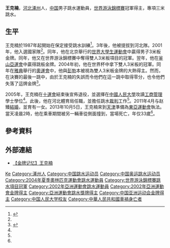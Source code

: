 {{noteTA|G1=Aquatics}}
{{Infobox sportsperson
|圖片= Wang Kenan.jpg
|图片尺寸=
|姓名= 王克楠
|昵称= 
|國籍= {{CHN-1949}}
|出生日期= {{birth_date|1980|8|3}}
|出生地點= {{CHN-1949}}[[保定市|保定市]]
|居住地= 
|逝世日期= {{death_date_and_age|2013|10|5|1980|8|3}}
|逝世地點= {{CHN-1949}}[[天津市|天津市]]
|身高= 
|體重= 
|运动= [[跳水|跳水]]
|項目= 1米板、3米板
|級別=
|俱樂部=
|大學校隊=
|拍檔=
|前任拍檔= [[彭勃_(1981年)|彭勃]]
|教練=
|退役=2005年
|medaltemplates= 
{{MedalCountry|{{CHN-1949}}}}
{{MedalSport|男子跳水}}
{{MedalCompetition|[[世界游泳锦标赛|世界游泳锦标赛]]}}
{{MedalGold|[[2001年世界游泳锦标赛|2001年 福冈]]|双人3米板}}
{{MedalSilver|[[2003年世界游泳锦标赛|2003年 巴塞罗那]]|双人3米板}}
{{MedalSilver|[[2003年世界游泳锦标赛|2003年 巴塞罗那]]|1米板}}
{{MedalCompetition|[[夏季世界大学运动会|夏季世界大学运动会]]}}
{{MedalGold|[[2001年世界大学生运动会|2001年 北京]]|雙人3米板}}
{{MedalGold|[[2005年世界大学生运动会|2005年 伊兹密尔]]|双人3米板}}
{{MedalCompetition|亚洲运动会}}
{{MedalGold|[[2002年亚洲运动会|2002年 釜山]]|双人3米板}}
}}
{{世大運獎牌記錄
|項目=跳水
|a1=2001
|b1=1
|c1=雙人3公尺跳板
|a2=2003
|b2=2
|c2=3公尺跳板
|a3=2003
|b3=1
|c3=雙人3公尺跳板
|a4=2005
|b4=2
|c4=1公尺跳板
|a5=2005
|b5=1
|c5=雙人3公尺跳板
}}
'''王克楠'''{{BD|1980年|8月3日|2013年|10月5日|catIdx=Wang}}，[[河北|河北]][[涿州|涿州]]人，[[中華人民共和國|中国]]男子跳水運動員，[[世界游泳錦標賽|世界游泳錦標賽]]冠軍得主，專項三米跳水。

== 生平 ==
王克楠於1987年起開始在保定接受跳水訓練<ref name="chinanews">{{Cite web |url=http://www.chinanews.com/ty/2013/10-07/5347075.shtml |title=跳水名将王克楠前往天津途中遭车祸去世 年仅33岁 |accessdate=2013-10-07 |archive-date=2013-10-07 |archive-url=https://web.archive.org/web/20131007173526/http://www.chinanews.com/ty/2013/10-07/5347075.shtml |dead-url=no }}</ref>。3年後，他被提拔到河北隊。2001年，他入選國家隊<ref name="chinanews"/>。同年，他在北京舉行的[[世界大學生運動會|世界大學生運動會]]中贏得男子3米板金牌。同年，他又在世界游泳錦標賽中奪得雙人3米板項目的冠軍。翌年，他在[[2002年亞洲運動會|釜山亞運會]]中贏得跳板金牌。2004年初，他在世界杯中拿下雙人3米板的冠軍。同年在[[雅典|雅典]]舉行的[[2004年夏季奧林匹克運動會|奧運會]]中，他與[[彭勃_(1981年)|彭勃]]本被視為雙人3米板金牌的大熱得主。然而，在決賽的最後一跳中，由於王克楠的失誤而令他們在這一跳中取得零分，也令他們失落了這牌金牌<ref name="sohu">{{Cite web|title=跳水名将王克楠遭车祸身亡 年仅33岁孩子刚出生|url=http://sports.sohu.com/20131007/n387659650.shtml|accessdate=|work=|archive-date=2013-10-11|archive-url=https://web.archive.org/web/20131011111330/http://sports.sohu.com/20131007/n387659650.shtml|dead-url=no}}</ref>。

2005年，王克楠在[[十運會|十運會]]結束後宣佈退役，並選擇在[[中國人民大學|中國人民大學]]攻讀[[工商管理|工商管理]]學士學位<ref name="sohu"/>。此後，他在河北體育局任職，並擔任跳水[[裁判_(體育)|裁判]]工作<ref name="sohu"/>。2011年4月与赵臻[[結婚|結婚]]，並育有一女。2013年10月5日，王克楠來到[[天津|天津]]準備為[[2013年東亞運動會|東亞運動會]]執法。當天凌晨2時，他在乘車期間被另一輛車從側面撞到，當場死亡，年仅33歲<ref name="sohu"/>。

== 參考資料 ==
{{Reflist}}

== 外部連結 ==
* [http://www.tudou.com/programs/view/tuAGgIdeDa4 【金牌记忆】王克楠] {{Wayback|url=http://www.tudou.com/programs/view/tuAGgIdeDa4 |date=20150610230617 }}

{{世界游泳錦標賽跳水項目－男子雙人3米彈板冠軍}}
{{亚洲运动会跳水比赛男子双人3米跳板冠军}}

{{Authority control}}
{{DEFAULTSORT:Wang王}}
[[Category:王姓|Ke]]
[[Category:涿州人|Category:涿州人]]
[[Category:中国跳水运动员|Category:中国跳水运动员]]
[[Category:中国奥运跳水运动员|Category:中国奥运跳水运动员]]
[[Category:2004年夏季奧林匹克運動會跳水運動員|Category:2004年夏季奧林匹克運動會跳水運動員]]
[[Category:世界游泳錦標賽跳水項目冠軍|Category:世界游泳錦標賽跳水項目冠軍]]
[[Category:2002年亞洲運動會跳水運動員|Category:2002年亞洲運動會跳水運動員]]
[[Category:2002年亞洲運動會金牌得主|Category:2002年亞洲運動會金牌得主]]
[[Category:亞洲運動會跳水獎牌得主|Category:亞洲運動會跳水獎牌得主]]
[[Category:中国亚洲运动会金牌得主|Category:中国亚洲运动会金牌得主]]
[[Category:中国人民大学校友|Category:中国人民大学校友]]
[[Category:中華人民共和國車禍身亡者|Category:中華人民共和國車禍身亡者]]